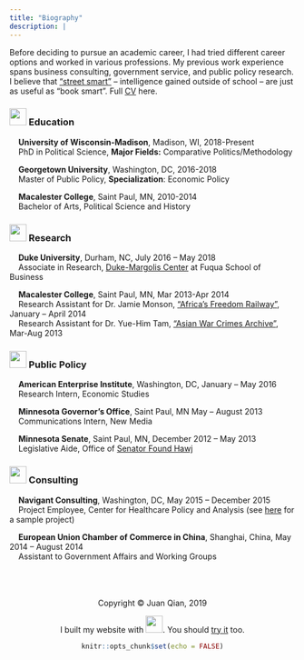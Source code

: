 ```yaml
---
title: "Biography"
description: |
---
```


Before deciding to pursue an academic career, I had tried different career options and worked in various professions. My previous work experience spans business consulting, government service, and public policy research. I believe that ["street smart"](https://www.urbandictionary.com/define.php?term=street%20smarts) -- intelligence gained outside of school -- are just as useful as "book smart". Full [CV](cv.pdf) here.

### <img src="images/school.png" width="30"> Education
\ \ \ \ **University of Wisconsin-Madison**, Madison, WI, 2018-Present <br>
\ \ \ \ PhD in Political Science, **Major Fields:** Comparative Politics/Methodology <br>

\ \ \ \ **Georgetown University**, Washington, DC, 2016-2018 <br>
\ \ \ \ Master of Public Policy, **Specialization**: Economic Policy <br>

\ \ \ \ **Macalester College**, Saint Paul, MN, 2010-2014 <br>
\ \ \ \ Bachelor of Arts, Political Science and History <br>

### <img src="images/research.png" width="30"> Research
\ \ \ \ **Duke University**, Durham, NC, July 2016 -- May 2018 <br>
\ \ \ \ Associate in Research, [Duke-Margolis Center](https://healthpolicy.duke.edu) at Fuqua School of Business

\ \ \ \ **Macalester College**, Saint Paul, MN, Mar 2013-Apr 2014 <br>
\ \ \ \ Research Assistant for Dr. Jamie Monson, [“Africa’s Freedom Railway”](http://www.iupress.indiana.edu/product_info.php?products_id=655576), January -- April 2014 <br>
\ \ \ \ Research Assistant for Dr. Yue-Him Tam, [“Asian War Crimes Archive”](https://www.macalester.edu/~tam/HIST194%20War%20Crimes/Annotated%20Bibliography%20of%20Books%20and%20Videos.html), Mar-Aug 2013 <br>


### <img src="images/government.png" width="30"> Public Policy
\ \ \ \ **American Enterprise Institute**, Washington, DC, January -- May 2016 <br>
\ \ \ \ Research Intern, Economic Studies

\ \ \ \ **Minnesota Governor's Office**, Saint Paul, MN May -- August 2013 <br>
\ \ \ \ Communications Intern, New Media

\ \ \ \ **Minnesota Senate**, Saint Paul, MN, December 2012 -- May 2013 <br>
\ \ \ \ Legislative Aide, Office of [Senator Found Hawj](https://www.senate.mn/members/member_bio.php?member_id=1213)


### <img src="images/consulting.png" width="30"> Consulting
\ \ \ \ **Navigant Consulting**, Washington, DC, May 2015 -- December 2015 <br>
\ \ \ \ Project Employee, Center for Healthcare Policy and Analysis (see [here](Publications/portfolio.pdf) for a sample project)

\ \ \ \ **European Union Chamber of Commerce in China**, Shanghai, China, May 2014 -- August 2014 <br>
\ \ \ \ Assistant to Government Affairs and Working Groups

<br>
<br>
<br>
<center> Copyright © Juan Qian, 2019
<center>  I built my website with <img src="images/rstudio-logo.png" width="30">. You should [try it](https://rmarkdown.rstudio.com/) too.

```r
knitr::opts_chunk$set(echo = FALSE)
```

